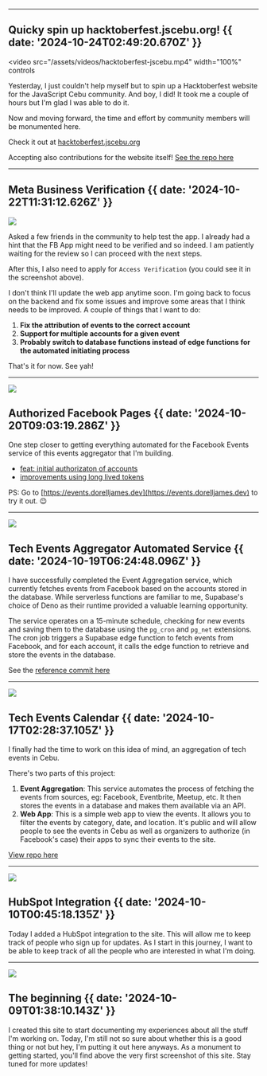 

---

## Quicky spin up hacktoberfest.jscebu.org! {{ date: '2024-10-24T02:49:20.670Z' }}

<video
  src="/assets/videos/hacktoberfest-jscebu.mp4"
  width="100%"
  controls
></video>

Yesterday, I just couldn't help myself but to spin up a Hacktoberfest website for the JavaScript Cebu community. And boy, I did! It took me a couple of hours but I'm glad I was able to do it.

Now and moving forward, the time and effort by community members will be monumented here.

Check it out at [hacktoberfest.jscebu.org](https://hacktoberfest.jscebu.org)

Accepting also contributions for the website itself! [See the repo here](https://github.com/javascriptcebu/hacktoberfest.jscebu.org)

---

## Meta Business Verification {{ date: '2024-10-22T11:31:12.626Z' }}

![](@/images/meta-business-verification.png)

Asked a few friends in the community to help test the app. I already had a hint that the FB App might need to be verified and so indeed. I am patiently waiting for the review so I can proceed with the next steps.

After this, I also need to apply for `Access Verification` (you could see it in the screenshot above).

I don't think I'll update the web app anytime soon. I'm going back to focus on the backend and fix some issues and improve some areas that I think needs to be improved. A couple of things that I want to do:

1. **Fix the attribution of events to the correct account**
2. **Support for multiple accounts for a given event**
3. **Probably switch to database functions instead of edge functions for the automated initiating process**

That's it for now. See yah!

---

![](@/images/auth-fb-pages.png)

## Authorized Facebook Pages {{ date: '2024-10-20T09:03:19.286Z' }}

One step closer to getting everything automated for the Facebook Events service of this events aggregator that I'm building.

- [feat: initial authorizaton of accounts](https://github.com/dorelljames/event-ni/commit/ac85566c2b1224326054343645fe128bef24a7b8)
- [improvements using long lived tokens](https://github.com/dorelljames/event-ni/commit/b534594892e7825e35262068734ed3b5cf6aadd7)

PS: Go to [https://events.dorelljames.dev](https://events.dorelljames.dev) to try it out. 😉

---

![](@/images/automated-service.png)

## Tech Events Aggregator Automated Service {{ date: '2024-10-19T06:24:48.096Z' }}

I have successfully completed the Event Aggregation service, which currently fetches events from Facebook based on the accounts stored in the database. While serverless functions are familiar to me, Supabase's choice of Deno as their runtime provided a valuable learning opportunity.

The service operates on a 15-minute schedule, checking for new events and saving them to the database using the `pg_cron` and `pg_net` extensions. The cron job triggers a Supabase edge function to fetch events from Facebook, and for each account, it calls the edge function to retrieve and store the events in the database.

See the [reference commit here](https://github.com/dorelljames/event-ni/commit/8573f008f260f216d039fa44f820269ce492c7ca)

---

![](@/images/events-card.png)

## Tech Events Calendar {{ date: '2024-10-17T02:28:37.105Z' }}

I finally had the time to work on this idea of mind, an aggregation of tech events in Cebu.

There's two parts of this project:

1. **Event Aggregation**: This service automates the process of fetching the events from sources, eg: Facebook, Eventbrite, Meetup, etc. It then stores the events in a database and makes them available via an API.
2. **Web App**: This is a simple web app to view the events. It allows you to filter the events by category, date, and location. It's public and will allow people to see the events in Cebu as well as organizers to authorize (in Facebook's case) their apps to sync their events to the site.

[View repo here](https://github.com/dorelljames/event-ni)

---

![](@/images/hubspot-integration.png)

## HubSpot Integration {{ date: '2024-10-10T00:45:18.135Z' }}

Today I added a HubSpot integration to the site. This will allow me to keep track of people who sign up for updates. As I start in this journey, I want to be able to keep track of all the people who are interested in what I'm doing.

---

![](@/images/the-beginning.png)

## The beginning {{ date: '2024-10-09T01:38:10.143Z' }}

I created this site to start documenting my experiences about all the stuff I'm working on. Today, I'm still not so sure about whether this is a good thing or not but hey, I'm putting it out here anyways. As a monument to getting started, you'll find above the very first screenshot of this site. Stay tuned for more updates!
